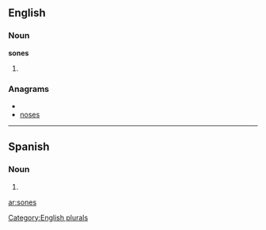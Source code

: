 ==English==

===Noun===
'''sones'''

# {{plural of|[[sone]]}}

===Anagrams===
* {{alphagram|enoss}}
* [[noses#English|noses]]

----


==Spanish==

===Noun===
{{infl|es|noun form|g=m|g2=p}}

# {{plural of|[[son#Spanish|son]]|lang=Spanish|nocat=1}}

[[Category:English plurals]]

[[ar:sones]]